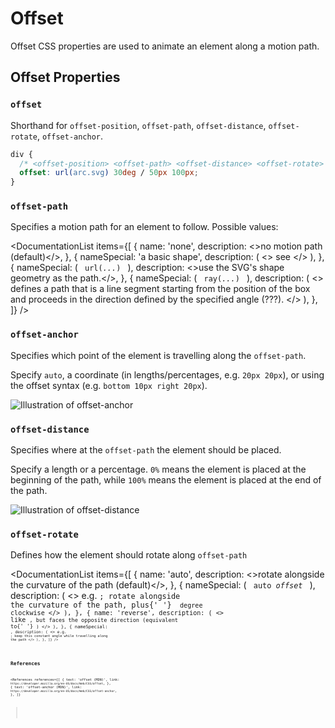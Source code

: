 
# Offset

Offset CSS properties are used to animate an element along a motion path.

## Offset Properties

### `offset`

Shorthand for `offset-position`, `offset-path`, `offset-distance`, `offset-rotate`, `offset-anchor`.

```css
div {
  /* <offset-position> <offset-path> <offset-distance> <offset-rotate> / <offset-anchor> */
  offset: url(arc.svg) 30deg / 50px 100px;
}
```

### `offset-path`

Specifies a motion path for an element to follow. Possible values:

<DocumentationList
  items={[
    {
      name: 'none',
      description: <>no motion path (default)</>,
    },
    {
      nameSpecial: 'a basic shape',
      description: (
        <>
          see <Link link="/web/css/data-type/basic-shape" str="basic shape data type" />
        </>
      ),
    },
    {
      nameSpecial: (
        <code>
          url(<var>...</var>)
        </code>
      ),
      description: <>use the SVG's shape geometry as the path.</>,
    },
    {
      nameSpecial: (
        <code>
          ray(<var>...</var>)
        </code>
      ),
      description: (
        <>
          defines a path that is a line segment starting from the position of the box and proceeds
          in the direction defined by the specified angle (???).
        </>
      ),
    },
  ]}
/>

### `offset-anchor`

Specifies which point of the element is travelling along the `offset-path`.

Specify `auto`, a coordinate (in lengths/percentages, e.g. `20px 20px`), or using the offset syntax (e.g. `bottom 10px right 20px`).

<Image path="/res/web/css/offset-anchor.png" alt="Illustration of offset-anchor" />

### `offset-distance`

Specifies where at the `offset-path` the element should be placed.

Specify a length or a percentage. `0%` means the element is placed at the beginning of the path,
while `100%` means the element is placed at the end of the path.

<Image path="/res/web/css/offset-distance.png" alt="Illustration of offset-distance" />

### `offset-rotate`

Defines how the element should rotate along `offset-path`

<DocumentationList
  items={[
    {
      name: 'auto',
      description: <>rotate alongside the curvature of the path (default)</>,
    },
    {
      nameSpecial: (
        <code>
          auto <var>offset</var>
        </code>
      ),
      description: (
        <>
          e.g. <Code str="auto 20deg" />; rotate alongside the curvature of the path, plus{' '}
          <Code var str="offset" /> degree clockwise
        </>
      ),
    },
    {
      name: 'reverse',
      description: (
        <>
          like <Code str="auto" />, but faces the opposite direction (equivalent to{' '}
          <Code str="auto 180deg" />)
        </>
      ),
    },
    {
      nameSpecial: <Code var str="angle" />,
      description: (
        <>
          e.g. <Code str="20deg" />; keep this constant angle while travelling along the path
        </>
      ),
    },
  ]}
/>

## References

<References
  references={[
    {
      text: 'offset (MDN)',
      link: `https://developer.mozilla.org/en-US/docs/Web/CSS/offset`,
    },
    {
      text: 'offset-anchor (MDN)',
      link: `https://developer.mozilla.org/en-US/docs/Web/CSS/offset-anchor`,
    },
  ]}
></References>
